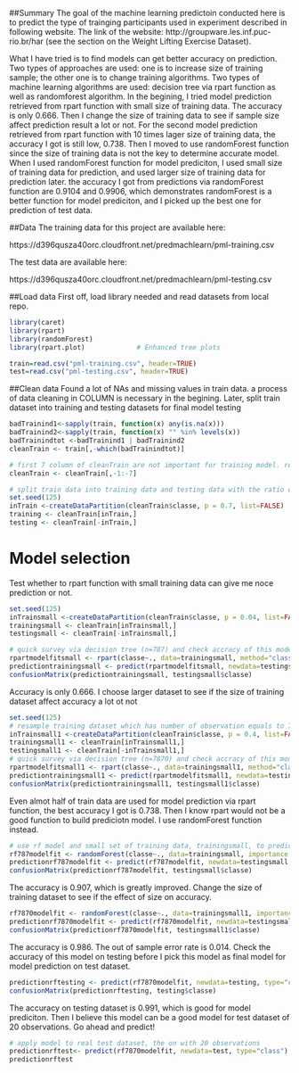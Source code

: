 ##Summary 
The goal of the machine learning predictoin conducted here is to predict the type of trainging participants used in experiment described in following website. The link of the website: http://groupware.les.inf.puc-rio.br/har (see the section on the Weight Lifting Exercise Dataset). 

What I have tried is to find models can get better accuracy on prediction. Two types of approaches are used: one is to increase size of training sample; the other one is to change training algorithms. Two types of machine learning algorithms are used: decision tree via rpart function as well as randomforest algorithm.
In the begining, I tried model prediction retrieved from rpart function with small size of training data. The accuracy is only 0.666. Then I change the size of training data to see if sample size affect prediction result a lot or not. For the second model prediction retrieved from rpart function with 10 times lager size of training data, the accuracy I got is still low, 0.738. Then I moved to use randomForest function since the size of training data is not the key to determine accurate model. When I used randomForest function for model prediciton, I used small size of training data for prediction, and used larger size of training data for prediction later. the accuracy I got from predictions via randomForest function are 0.9104 and 0.9906, which demonstrates randomForest is a better function for model prediciton, and I picked up the best one for prediction of test data.



##Data 
The training data for this project are available here: 

https://d396qusza40orc.cloudfront.net/predmachlearn/pml-training.csv

The test data are available here: 

https://d396qusza40orc.cloudfront.net/predmachlearn/pml-testing.csv


##Load data
First off, load library needed and read datasets from local repo.

```r
library(caret)
library(rpart)
library(randomForest)
library(rpart.plot)            	# Enhanced tree plots

train=read.csv("pml-training.csv", header=TRUE)
test=read.csv("pml-testing.csv", header=TRUE)
```

##Clean data
Found a lot of NAs and missing values in train data. a process of data cleaning in COLUMN is necessary in the begining. Later, split train dataset into training  and testing datasets for final model testing
```r
badTrainind1<-sapply(train, function(x) any(is.na(x)))
badTrainind2<-sapply(train, function(x) "" %in% levels(x))
badTrainindtot <-badTrainind1 | badTrainind2
cleanTrain <- train[,-which(badTrainindtot)]

# first 7 column of cleanTrain are not important for training model. remove them
cleanTrain <- cleanTrain[,-1:-7]

# split train data into training data and testing data with the ratio of 70/30
set.seed(125)
inTrain <-createDataPartition(cleanTrain$classe, p = 0.7, list=FALSE)
training <- cleanTrain[inTrain,]
testing <- cleanTrain[-inTrain,]
```

# Model selection
Test whether to rpart function with small training data can give me noce prediction or not.
```r
set.seed(125)
inTrainsmall <-createDataPartition(cleanTrain$classe, p = 0.04, list=FALSE)
trainingsmall <- cleanTrain[inTrainsmall,]
testingsmall <- cleanTrain[-inTrainsmall,]

# quick survey via decision tree (n=787) and check accracy of this model
rpartmodelfitsmall <- rpart(classe~., data=trainingsmall, method="class")
predictiontrainingsmall <- predict(rpartmodelfitsmall, newdata=testingsmall, type="class")
confusionMatrix(predictiontrainingsmall, testingsmall$classe)
```

Accuracy is only 0.666. I choose larger dataset to see if the size of training dataset affect accuracy a lot ot not

```r
set.seed(125)
# resample training dataset which has number of observation equals to 7870, and use rpart to create model
inTrainsmall1 <-createDataPartition(cleanTrain$classe, p = 0.4, list=FALSE)
trainingsmall1 <- cleanTrain[inTrainsmall1,]
testingsmall1 <- cleanTrain[-inTrainsmall1,]
# quick survey via decision tree (n=7870) and check accracy of this model
rpartmodelfitsmall1 <- rpart(classe~., data=trainingsmall1, method="class")
predictiontrainingsmall1 <- predict(rpartmodelfitsmall1, newdata=testingsmall1, type="class")
confusionMatrix(predictiontrainingsmall1, testingsmall1$classe)
```

Even almot half of train data are used for model prediction via rpart function, the best accuracy I got is 0.738. Then I know rpart would not be a good function to build prediciotn model. I use randomForest function instead.

```r
# use rf model and small set of training data, trainingsmall, to predict model
rf787modelfit <- randomForest(classe~., data=trainingsmall, importance = FALSE)
predictionrf787modelfit <- predict(rf787modelfit, newdata=testingsmall, type="class")
confusionMatrix(predictionrf787modelfit, testingsmall$classe)
```

The accuracy is 0.907, which is greatly improved. Change the size of training dataset to see if the effect of size on accuracy.

```r
rf7870modelfit <- randomForest(classe~., data=trainingsmall1, importance = FALSE)
predictionrf7870modelfit <- predict(rf7870modelfit, newdata=testingsmall1, type="class")
confusionMatrix(predictionrf7870modelfit, testingsmall1$classe)
```
The accuracy is 0.986. The out of sample error rate is 0.014. Check the accuracy of this model on testing before I pick this model as final model for model prediction on test dataset. 

```r
predictionrftesting <- predict(rf7870modelfit, newdata=testing, type="class")
confusionMatrix(predictionrftesting, testing$classe)
```
The accuracy on testing dataset is 0.991, which is good for model prediciton. Then I believe this model can be a good model for test dataset of 20 observations. Go ahead and predict!

```r
# apply model to real test dataset, the on with 20 observations
predictionrftest<- predict(rf7870modelfit, newdata=test, type="class")
predictionrftest
```
